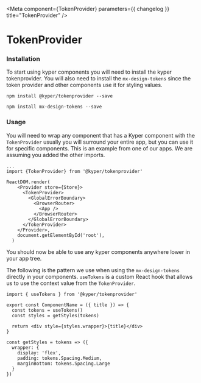
<Meta
  component={TokenProvider}
  parameters={{ changelog }}
  title="TokenProvider"
/>

# TokenProvider
### Installation

To start using kyper components you will need to install the kyper tokenprovider. You will also need to install the `mx-design-tokens` since the token provider and other components use it for styling values.

`npm install @kyper/tokenprovider --save`

`npm install mx-design-tokens --save`

### Usage

You will need to wrap any component that has a Kyper component with the `TokenProvider` usually you will surround your entire app, but you can use it for specific components. This is an example from one of our apps. We are assuming you added the other imports.

```
...
import {TokenProvider} from '@kyper/tokenprovider'

ReactDOM.render(
    <Provider store={Store}>
      <TokenProvider>
        <GlobalErrorBoundary>
          <BrowserRouter>
            <App />
          </BrowserRouter>
        </GlobalErrorBoundary>
      </TokenProvider>
    </Provider>,
    document.getElementById('root'),
  )
```

You should now be able to use any kyper components anywhere lower in your app tree.

The following is the pattern we use when using the `mx-design-tokens` directly in your components. `useTokens` is a custom React hook that allows us to use the context value from the `TokenProvider`.

```
import { useTokens } from '@kyper/tokenprovider'

export const ComponentName = ({ title }) => {
  const tokens = useTokens()
  const styles = getStyles(tokens)

  return <div style={styles.wrapper}>{title}</div>
}

const getStyles = tokens => ({
  wrapper: {
    display: 'flex',
    padding: tokens.Spacing.Medium,
    marginBottom: tokens.Spacing.Large
  }
})
```

<PeerDependencies json={packageJson} />

<Props of={TokenProvider} />


